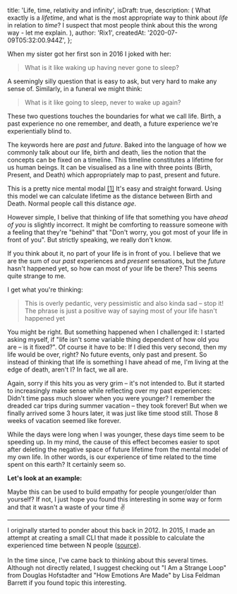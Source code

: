 
  title: 'Life, time, relativity and infinity',
  isDraft: true,
  description: (
    <span>
      What exactly is a <i>lifetime</i>, and what is the most appropriate way to
      think about <i>life</i> in relation to <i>time</i>? I suspect that most
      people think about this the wrong way - let me explain.
    </span>
  ),
  author: 'Rix1',
  createdAt: '2020-07-09T05:32:00.944Z',
};

When my sister got her first son in 2016 I joked with her:

> What is it like waking up having never gone to sleep?

A seemingly silly question that is easy to ask, but very hard to make any sense of. Similarly, in a funeral we might think:

> What is it like going to sleep, never to wake up again?

These two questions touches the boundaries for what we call life. Birth, a past experience no one remember, and death, a future experience we're experientially blind to.

The keywords here are _past_ and _future_. Baked into the language of how we commonly talk about our life, birth and death, lies the notion that the concepts can be fixed on a timeline. This timeline constitutes a lifetime for us human beings. It can be visualised as a line with three points (Birth,
Present, and Death) which appropriately map to past, present and future.

<LifetimeSlider />

This is a pretty nice mental modal [[1]](#footnote-1) It's easy and straight forward. Using this model we can calculate lifetime as the distance between Birth and Death. Normal people call this distance _age_.

However simple, I belive that thinking of life that something you have _ahead of you_ is slightly incorrect. It might be comforting to reassure someone with a feeling that they're "behind" that "Don't worry, you got most of your life in front of you". But strictly speaking, we really don't know.

If you think about it, no part of your life is in front of you. I believe that we are the sum of our _past_ experiences and _present_ sensations, but the _future_ hasn't happened yet, so how can most of your life be there? This seems quite strange to me.

I get what you're thinking:

> This is overly pedantic, very pessimistic and also kinda sad – stop it! The phrase is just a positive way of saying most of your life hasn't happened yet

You might be right. But something happened when I challenged it: I started asking myself, if "life isn't some variable thing dependent of how old you are – is it fixed?". Of course it have to be: If I died this very second, then my life would be over, right? No future events, only past and present. So instead of
thinking that life is something I have ahead of me, I'm living at the edge of death, aren't I? In fact, we all are.

Again, sorry if this hits you as very grim – it's not intended to. But it started to increasingly make sense while reflecting over my past experiences: Didn't time pass much slower when you were younger? I remember the dreaded car trips during summer vacation – they took forever! But when we finally arrived some 3
hours later, it was just like time stood still. Those 8 weeks of vacation seemed like forever.

While the days were long when I was younger, these days time seem to be speeding up. In my mind, the cause of this effect becomes easier to spot after deleting the negative space of future lifetime from the mental model of my own life. In other words, is our experience of time related to the time spent on this earth? It certainly seem so.

**Let's look at an example:**

<CarTripExample />

Maybe this can be used to build empathy for people younger/older than yourself? If not, I just hope you found this interesting in some way or form and that it wasn't a waste of your time ✌️

<SpeedViz />

---

<footnote id="footnote-1">
  I originally started to ponder about this back in 2012. In 2015, I made an
  attempt at creating a small CLI that made it possible to calculate the
  experienced time between N people (<a href="https://github.com/rix1/time">source</a>).
<br /><br />  
In the time since, I've came back to thinking about this several times. Although
not directly related, I suggest checking out "I Am a Strange Loop" from Douglas
Hofstadter and "How Emotions Are Made" by Lisa Feldman Barrett if you found
topic this interesting.

</footnote>

